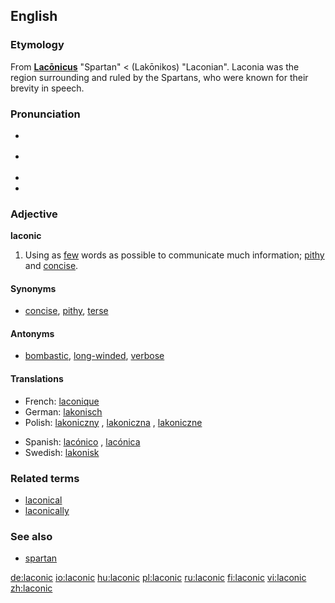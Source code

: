 {{was wotd|2007|March|31}}

{{wikipedia|Laconic phrase}}

==English==

===Etymology===
From {{L.}} '''[[Laconicus|Lacōnicus]]''' "Spartan" < {{AGr.}} '''{{polytonic|[[Λακωνικός]]}}''' (Lakōnikos) "Laconian". Laconia was the region surrounding and ruled by the Spartans, who were known for their brevity in speech.

===Pronunciation===
*{{italbrac|[[RP]]}} {{IPA|/ləˈkɒnɪk/}}
*{{italbrac|US}} {{IPA|/ləˈkɑːnɪk/}}
*{{audio|en-us-laconic.ogg|Audio (US)}}
*{{rhymes|ɒnɪk}}

===Adjective===
'''laconic'''

# Using as [[few]] words as possible to communicate much information; [[pithy]] and [[concise]].

====Synonyms====
* [[concise]], [[pithy]], [[terse]]

====Antonyms====
* [[bombastic]], [[long-winded]], [[verbose]]

====Translations====
{{top}}
*French: [[laconique]] 
*German: [[lakonisch]]
*Polish: [[lakoniczny]] {{m}}, [[lakoniczna]] {{f}}, [[lakoniczne]] {{n}}
{{mid}}
*Spanish: [[lacónico]] {{m}}, [[lacónica]] {{f}}
*Swedish: [[lakonisk]]
{{bottom}}

===Related terms===
*[[laconical]]
*[[laconically]]

===See also===
*[[spartan]]

[[de:laconic]]
[[io:laconic]]
[[hu:laconic]]
[[pl:laconic]]
[[ru:laconic]]
[[fi:laconic]]
[[vi:laconic]]
[[zh:laconic]]